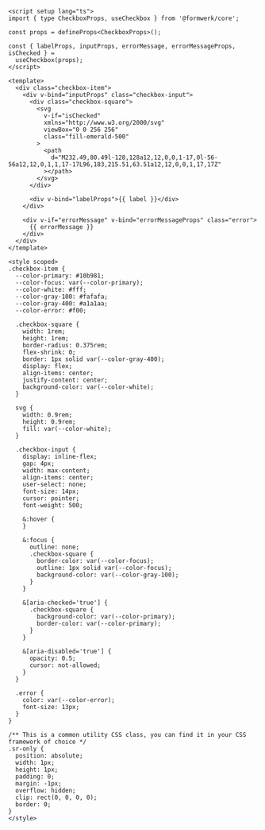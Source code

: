 ```vue
<script setup lang="ts">
import { type CheckboxProps, useCheckbox } from '@formwerk/core';

const props = defineProps<CheckboxProps>();

const { labelProps, inputProps, errorMessage, errorMessageProps, isChecked } =
  useCheckbox(props);
</script>

<template>
  <div class="checkbox-item">
    <div v-bind="inputProps" class="checkbox-input">
      <div class="checkbox-square">
        <svg
          v-if="isChecked"
          xmlns="http://www.w3.org/2000/svg"
          viewBox="0 0 256 256"
          class="fill-emerald-500"
        >
          <path
            d="M232.49,80.49l-128,128a12,12,0,0,1-17,0l-56-56a12,12,0,1,1,17-17L96,183,215.51,63.51a12,12,0,0,1,17,17Z"
          ></path>
        </svg>
      </div>

      <div v-bind="labelProps">{{ label }}</div>
    </div>

    <div v-if="errorMessage" v-bind="errorMessageProps" class="error">
      {{ errorMessage }}
    </div>
  </div>
</template>

<style scoped>
.checkbox-item {
  --color-primary: #10b981;
  --color-focus: var(--color-primary);
  --color-white: #fff;
  --color-gray-100: #fafafa;
  --color-gray-400: #a1a1aa;
  --color-error: #f00;

  .checkbox-square {
    width: 1rem;
    height: 1rem;
    border-radius: 0.375rem;
    flex-shrink: 0;
    border: 1px solid var(--color-gray-400);
    display: flex;
    align-items: center;
    justify-content: center;
    background-color: var(--color-white);
  }

  svg {
    width: 0.9rem;
    height: 0.9rem;
    fill: var(--color-white);
  }

  .checkbox-input {
    display: inline-flex;
    gap: 4px;
    width: max-content;
    align-items: center;
    user-select: none;
    font-size: 14px;
    cursor: pointer;
    font-weight: 500;

    &:hover {
    }

    &:focus {
      outline: none;
      .checkbox-square {
        border-color: var(--color-focus);
        outline: 1px solid var(--color-focus);
        background-color: var(--color-gray-100);
      }
    }

    &[aria-checked='true'] {
      .checkbox-square {
        background-color: var(--color-primary);
        border-color: var(--color-primary);
      }
    }

    &[aria-disabled='true'] {
      opacity: 0.5;
      cursor: not-allowed;
    }
  }

  .error {
    color: var(--color-error);
    font-size: 13px;
  }
}

/** This is a common utility CSS class, you can find it in your CSS framework of choice */
.sr-only {
  position: absolute;
  width: 1px;
  height: 1px;
  padding: 0;
  margin: -1px;
  overflow: hidden;
  clip: rect(0, 0, 0, 0);
  border: 0;
}
</style>
```
